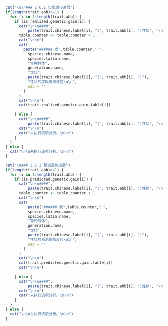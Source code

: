 ```{r Trait.realized.genetic.gain,results='asis'}
cat("\n\n### 2.6.1 实现遗传进展")
if(length(trait.abb)>=1) {
  for (i in 1:length(trait.abb)) {
    if (is.realized.genetic.gain[i]) {
      cat("\n\n####",
          paste(trait.chinese.label[i], "(", trait.abb[i], ")性状", "\n", sep = ""))
      table.counter <- table.counter + 1
      cat("\n\n")
      cat(
        paste("###### 表",table.counter," ",
          species.chinese.name,
          species.latin.name,
          "育种群体",
          generation.name,
          "世代",
          paste(trait.chinese.label[i], "(", trait.abb[i], ")"),
          "性状的实现选择反应\n\n",
          sep = ""
        )
      )
      cat("\n\n")
      cat(trait.realized.genetic.gain.table[i])
      
    } else {
      cat("\n\n####",
          paste(trait.chinese.label[i], "(", trait.abb[i], ")性状", "\n", sep = ""))
      cat("\n\n")      
      cat("未执行该项分析。\n\n")
    }
  }
} else {
  cat("\n\n未执行该项分析。\n\n")
}
```

```{r Trait.predicted.genetic.gain,results='asis'}
cat("\n### 2.6.2 预测遗传进展")
if(length(trait.abb)>=1) {
  for (i in 1:length(trait.abb)) {
    if (is.predicted.genetic.gain[i]) {
      cat("\n\n####",
          paste(trait.chinese.label[i], "(", trait.abb[i], ")性状", "\n", sep = ""))
      table.counter <- table.counter + 1
      cat("\n\n")
      cat(
          paste("###### 表",table.counter," ",
          species.chinese.name,
          species.latin.name,
          "育种群体",
          generation.name,
          "世代",
          paste(trait.chinese.label[i], "(", trait.abb[i], ")"),
          "性状的预测选择反应\n\n",
          sep = ""
        )
      )
      cat("\n\n")
      cat(trait.predicted.genetic.gain.table[i])
      cat("\n\n")
      
    } else {
      cat("\n\n####",
          paste(trait.chinese.label[i], "(", trait.abb[i], ")性状", "\n", sep = ""))
      cat("\n\n")
      cat("未执行该项分析。\n\n")
    }
  }
} else {
  cat("\n\n未执行该项分析。\n\n")  
}
```







